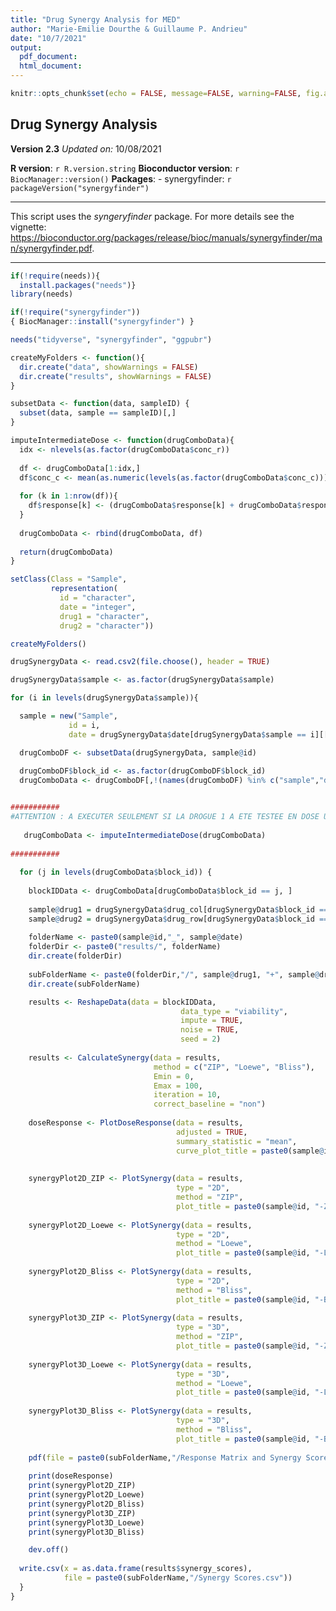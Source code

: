 ```yaml
---
title: "Drug Synergy Analysis for MED"
author: "Marie-Emilie Dourthe & Guillaume P. Andrieu"
date: "10/7/2021"
output:
  pdf_document:
  html_document:
---
```


```r
knitr::opts_chunk$set(echo = FALSE, message=FALSE, warning=FALSE, fig.align = "center")
```

## Drug Synergy Analysis

**Version 2.3**
*Updated on:* 10/08/2021

**R version**: `r R.version.string`
**Bioconductor version**: `r BiocManager::version()`
**Packages**:
- synergyfinder: `r packageVersion("synergyfinder")`

***


This script uses the *syngeryfinder* package. For more details see the vignette: <https://bioconductor.org/packages/release/bioc/manuals/synergyfinder/man/synergyfinder.pdf>.

***

```r
if(!require(needs)){
  install.packages("needs")}
library(needs)

if(!require("synergyfinder"))
{ BiocManager::install("synergyfinder") }

needs("tidyverse", "synergyfinder", "ggpubr")
```

```r
createMyFolders <- function(){
  dir.create("data", showWarnings = FALSE)
  dir.create("results", showWarnings = FALSE)
}

subsetData <- function(data, sampleID) {
  subset(data, sample == sampleID)[,]
}

imputeIntermediateDose <- function(drugComboData){
  idx <- nlevels(as.factor(drugComboData$conc_r))
  
  df <- drugComboData[1:idx,]
  df$conc_c <- mean(as.numeric(levels(as.factor(drugComboData$conc_c))))
  
  for (k in 1:nrow(df)){
    df$response[k] <- (drugComboData$response[k] + drugComboData$response[k+idx])/2
  }
  
  drugComboData <- rbind(drugComboData, df)
  
  return(drugComboData)
}
```

```r
setClass(Class = "Sample",
         representation(
           id = "character",
           date = "integer",
           drug1 = "character",
           drug2 = "character"))
```


```r
createMyFolders()
```

```r
drugSynergyData <- read.csv2(file.choose(), header = TRUE)

drugSynergyData$sample <- as.factor(drugSynergyData$sample)
```

```r
for (i in levels(drugSynergyData$sample)){

  sample = new("Sample", 
             id = i,
             date = drugSynergyData$date[drugSynergyData$sample == i][[1]])

  drugComboDF <- subsetData(drugSynergyData, sample@id)
  
  drugComboDF$block_id <- as.factor(drugComboDF$block_id)
  drugComboData <- drugComboDF[,!(names(drugComboDF) %in% c("sample","date"))]


###########
#ATTENTION : A EXECUTER SEULEMENT SI LA DROGUE 1 A ETE TESTEE EN DOSE UNIQUE
  
   drugComboData <- imputeIntermediateDose(drugComboData)
  
########### 
  
  for (j in levels(drugComboData$block_id)) {
    
    blockIDData <- drugComboData[drugComboData$block_id == j, ]
    
    sample@drug1 = drugSynergyData$drug_col[drugSynergyData$block_id == j][[1]]
    sample@drug2 = drugSynergyData$drug_row[drugSynergyData$block_id == j][[1]]
    
    folderName <- paste0(sample@id,"_", sample@date)
    folderDir <- paste0("results/", folderName)
    dir.create(folderDir)
    
    subFolderName <- paste0(folderDir,"/", sample@drug1, "+", sample@drug2)
    dir.create(subFolderName)

    results <- ReshapeData(data = blockIDData,
                                      data_type = "viability",
                                      impute = TRUE,
                                      noise = TRUE,
                                      seed = 2)
    
    results <- CalculateSynergy(data = results, 
                                method = c("ZIP", "Loewe", "Bliss"),
                                Emin = 0,
                                Emax = 100,
                                iteration = 10,
                                correct_baseline = "non")
    
    doseResponse <- PlotDoseResponse(data = results,
                                     adjusted = TRUE,
                                     summary_statistic = "mean",
                                     curve_plot_title = paste0(sample@id,"-", sample@drug1, "+", sample@drug2))
    
    
    synergyPlot2D_ZIP <- PlotSynergy(data = results,
                                     type = "2D",
                                     method = "ZIP",
                                     plot_title = paste0(sample@id, "-ZIP"))
    
    synergyPlot2D_Loewe <- PlotSynergy(data = results,
                                     type = "2D",
                                     method = "Loewe",
                                     plot_title = paste0(sample@id, "-Loewe"))
    
    synergyPlot2D_Bliss <- PlotSynergy(data = results,
                                     type = "2D",
                                     method = "Bliss",
                                     plot_title = paste0(sample@id, "-Bliss"))
    
    synergyPlot3D_ZIP <- PlotSynergy(data = results,
                                     type = "3D",
                                     method = "ZIP",
                                     plot_title = paste0(sample@id, "-ZIP"))
    
    synergyPlot3D_Loewe <- PlotSynergy(data = results,
                                     type = "3D",
                                     method = "Loewe",
                                     plot_title = paste0(sample@id, "-Loewe"))
    
    synergyPlot3D_Bliss <- PlotSynergy(data = results,
                                     type = "3D",
                                     method = "Bliss",
                                     plot_title = paste0(sample@id, "-Bliss"))
    
    pdf(file = paste0(subFolderName,"/Response Matrix and Synergy Scores.pdf"))
    
    print(doseResponse)
    print(synergyPlot2D_ZIP)
    print(synergyPlot2D_Loewe)
    print(synergyPlot2D_Bliss)
    print(synergyPlot3D_ZIP)
    print(synergyPlot3D_Loewe)
    print(synergyPlot3D_Bliss)    

    dev.off()
  
  write.csv(x = as.data.frame(results$synergy_scores),
            file = paste0(subFolderName,"/Synergy Scores.csv"))
  }
}
```

